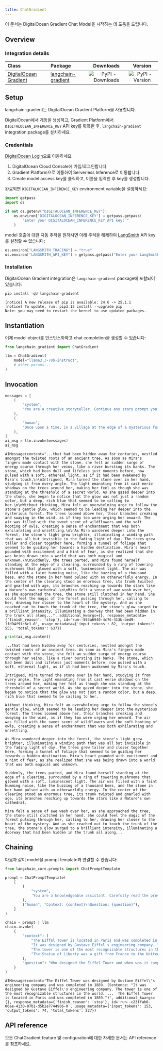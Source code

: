 ```yaml
---
title: ChatGradient
---
```


이 문서는 DigitalOcean Gradient Chat Model을 시작하는 데 도움을 드립니다.

## Overview

### Integration details

| Class | Package | Downloads | Version |
| :--- | :--- | :---: | :---: |
| [DigitalOcean Gradient](https://python.langchain.com/docs/api_reference/llms/langchain_gradient.llms.LangchainGradient/) | [langchain-gradient](https://python.langchain.com/docs/api_reference/langchain-gradient_api_reference/) | ![PyPI - Downloads](https://img.shields.io/pypi/dm/langchain-gradient?style=flat-square&label=%20) | ![PyPI - Version](https://img.shields.io/pypi/v/langchain-gradient?style=flat-square&label=%20) |

## Setup

langchain-gradient는 DigitalOcean Gradient Platform을 사용합니다.

DigitalOcean에서 계정을 생성하고, Gradient Platform에서 `DIGITALOCEAN_INFERENCE_KEY` API key를 획득한 후, `langchain-gradient` integration package를 설치하세요.

### Credentials

[DigitalOcean Login](https://cloud.digitalocean.com/login)으로 이동하세요

1. DigitalOcean Cloud Console에 가입/로그인합니다
2. Gradient Platform으로 이동하여 Serverless Inference로 이동합니다.
3. Create model access key를 클릭하고, 이름을 입력한 후 key를 생성합니다.

완료되면 `DIGITALOCEAN_INFERENCE_KEY` environment variable을 설정하세요:

```python
import getpass
import os

if not os.getenv("DIGITALOCEAN_INFERENCE_KEY"):
    os.environ["DIGITALOCEAN_INFERENCE_KEY"] = getpass.getpass(
        "Enter your DIGITALOCEAN_INFERENCE_KEY API key: "
    )
```

model 호출에 대한 자동 추적을 원하시면 아래 주석을 해제하여 [LangSmith](https://docs.smith.langchain.com/) API key를 설정할 수 있습니다:

```python
os.environ["LANGSMITH_TRACING"] = "true"
os.environ["LANGSMITH_API_KEY"] = getpass.getpass("Enter your LangSmith API key: ")
```

### Installation

DigitalOcean Gradient integration은 `langchain-gradient` package에 포함되어 있습니다:

```python
pip install -qU langchain-gradient
```

```output
[notice] A new release of pip is available: 24.0 -> 25.1.1
[notice] To update, run: pip3.12 install --upgrade pip
Note: you may need to restart the kernel to use updated packages.
```

## Instantiation

이제 model object를 인스턴스화하고 chat completion을 생성할 수 있습니다:

```python
from langchain_gradient import ChatGradient

llm = ChatGradient(
    model="llama3.3-70b-instruct",
    # other params...
)
```

## Invocation

```python
messages = [
    (
        "system",
        "You are a creative storyteller. Continue any story prompt you receive in an engaging and imaginative way.",
    ),
    (
        "human",
        "Once upon a time, in a village at the edge of a mysterious forest, a young girl named Mira found a glowing stone...",
    ),
]
ai_msg = llm.invoke(messages)
ai_msg
```

```output
AIMessage(content="...that had been hidden away for centuries, nestled amongst the twisted roots of an ancient tree. As soon as Mira's fingers made contact with the stone, she felt an sudden surge of energy course through her veins, like a river bursting its banks. The stone, which had been dull and lifeless just moments before, now pulsed with a soft, ethereal light, as if it had been awakened by Mira's touch.\n\nIntrigued, Mira turned the stone over in her hand, studying it from every angle. The light emanating from it cast eerie shadows on the trees around her, making her feel as though she was standing at the threshold of a secret world. As she gazed deeper into the stone, she began to notice that the glow was not just a random color, but a deep, rich blue that seemed to be calling to her.\n\nWithout thinking, Mira felt an overwhelming urge to follow the stone's gentle glow, which seemed to be leading her deeper into the mysterious forest. The trees loomed above her, their branches creaking and swaying in the wind, as if they too were urging her onward. The air was filled with the sweet scent of wildflowers and the soft hooting of owls, creating a sense of enchantment that was both exhilarating and unsettling.\n\nAs Mira wandered deeper into the forest, the stone's light grew brighter, illuminating a winding path that was all but invisible in the fading light of day. The trees grew taller and closer together here, forming a tunnel of foliage that seemed to be guiding her towards a hidden destination. Mira's heart pounded with excitement and a hint of fear, as she realized that she was being drawn into a world that was both magical and unknown.\n\nSuddenly, the trees parted, and Mira found herself standing at the edge of a clearing, surrounded by a ring of towering mushrooms that glowed with a soft, luminescent light. The air was filled with a faint humming noise, like the buzzing of a thousand bees, and the stone in her hand pulsed with an otherworldly energy. In the center of the clearing stood an enormous tree, its trunk twisted and gnarled with age, its branches reaching up towards the stars like a Nature's own cathedral.\n\nMira felt a sense of awe wash over her, as she approached the tree, the stone still clutched in her hand. She could feel the magic of the forest pulsing through her, calling to her, drawing her closer to the heart of the mystery. And as she reached out to touch the trunk of the tree, the stone's glow surged to a brilliant intensity, illuminating a doorway that had been hidden in the trunk all along...", additional_kwargs={}, response_metadata={'finish_reason': 'stop'}, id='run--593a6940-4c76-413b-bed9-1fd94f91c6c1-0', usage_metadata={'input_tokens': 82, 'output_tokens': 555, 'total_tokens': 637})
```

```python
print(ai_msg.content)
```

```output
...that had been hidden away for centuries, nestled amongst the twisted roots of an ancient tree. As soon as Mira's fingers made contact with the stone, she felt an sudden surge of energy course through her veins, like a river bursting its banks. The stone, which had been dull and lifeless just moments before, now pulsed with a soft, ethereal light, as if it had been awakened by Mira's touch.

Intrigued, Mira turned the stone over in her hand, studying it from every angle. The light emanating from it cast eerie shadows on the trees around her, making her feel as though she was standing at the threshold of a secret world. As she gazed deeper into the stone, she began to notice that the glow was not just a random color, but a deep, rich blue that seemed to be calling to her.

Without thinking, Mira felt an overwhelming urge to follow the stone's gentle glow, which seemed to be leading her deeper into the mysterious forest. The trees loomed above her, their branches creaking and swaying in the wind, as if they too were urging her onward. The air was filled with the sweet scent of wildflowers and the soft hooting of owls, creating a sense of enchantment that was both exhilarating and unsettling.

As Mira wandered deeper into the forest, the stone's light grew brighter, illuminating a winding path that was all but invisible in the fading light of day. The trees grew taller and closer together here, forming a tunnel of foliage that seemed to be guiding her towards a hidden destination. Mira's heart pounded with excitement and a hint of fear, as she realized that she was being drawn into a world that was both magical and unknown.

Suddenly, the trees parted, and Mira found herself standing at the edge of a clearing, surrounded by a ring of towering mushrooms that glowed with a soft, luminescent light. The air was filled with a faint humming noise, like the buzzing of a thousand bees, and the stone in her hand pulsed with an otherworldly energy. In the center of the clearing stood an enormous tree, its trunk twisted and gnarled with age, its branches reaching up towards the stars like a Nature's own cathedral.

Mira felt a sense of awe wash over her, as she approached the tree, the stone still clutched in her hand. She could feel the magic of the forest pulsing through her, calling to her, drawing her closer to the heart of the mystery. And as she reached out to touch the trunk of the tree, the stone's glow surged to a brilliant intensity, illuminating a doorway that had been hidden in the trunk all along...
```

## Chaining

다음과 같이 model을 prompt template과 연결할 수 있습니다:

```python
from langchain_core.prompts import ChatPromptTemplate

prompt = ChatPromptTemplate(
    [
        (
            "system",
            'You are a knowledgeable assistant. Carefully read the provided context and answer the user\'s question. If the answer is present in the context, cite the relevant sentence. If not, reply with "Not found in context."',
        ),
        ("human", "Context: {context}\nQuestion: {question}"),
    ]
)

chain = prompt | llm
chain.invoke(
    {
        "context": (
            "The Eiffel Tower is located in Paris and was completed in 1889. "
            "It was designed by Gustave Eiffel's engineering company. "
            "The tower is one of the most recognizable structures in the world. "
            "The Statue of Liberty was a gift from France to the United States."
        ),
        "question": "Who designed the Eiffel Tower and when was it completed?",
    }
)
```

```output
AIMessage(content='The Eiffel Tower was designed by Gustave Eiffel\'s engineering company and was completed in 1889. (Sentence: "It was designed by Gustave Eiffel\'s engineering company. The tower is one of the most recognizable structures in the world. ...  The Eiffel Tower is located in Paris and was completed in 1889.")', additional_kwargs={}, response_metadata={'finish_reason': 'stop'}, id='run--c23ffab6-06ae-4130-87b1-d5b2e7744906-0', usage_metadata={'input_tokens': 153, 'output_tokens': 74, 'total_tokens': 227})
```

## API reference

모든 ChatGradient feature 및 configuration에 대한 자세한 문서는 API reference를 참조하세요.